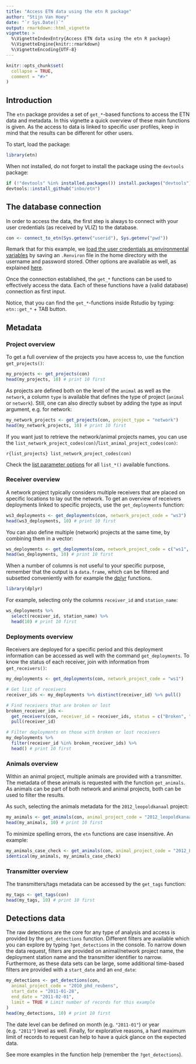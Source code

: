 ```yaml
---
title: "Access ETN data using the etn R package"
author: "Stijn Van Hoey"
date: "`r Sys.Date()`"
output: rmarkdown::html_vignette
vignette: >
  %\VignetteIndexEntry{Access ETN data using the etn R package}
  %\VignetteEngine{knitr::rmarkdown}
  %\VignetteEncoding{UTF-8}
---
```


```r
knitr::opts_chunk$set(
  collapse = TRUE,
  comment = "#>"
)
```

## Introduction

The `etn` package provides a set of `get_*`-based functions to access the ETN data and metadata. In this vignette a quick overview of these main functions is given. As the access to data is linked to specific user profiles, keep in mind that the results can be different for other users.

To start, load the package:

```r
library(etn)
```

When not installed, do not forget to install the package using the `devtools` package:

```r
if (!"devtools" %in% installed.packages()) install.packages("devtools")
devtools::install_github("inbo/etn")
```

## The database connection

In order to access the data, the first step is always to connect with your user credentials (as received by VLIZ) to the database. 

```r
con <- connect_to_etn(Sys.getenv("userid"), Sys.getenv("pwd"))
```

Remark that for this example, we [load the user credentials as environmental variables](http://db.rstudio.com/best-practices/managing-credentials/#use-environment-variables) by saving an `.Renviron` file in the home directory with the username and password stored. Other options are available as well, as explained [here](http://db.rstudio.com/best-practices/managing-credentials/).

Once the connection established, the `get_*` functions can be used to effectively access the data. Each of these functions have a (valid database) connection as first input.

Notice, that you can find the `get_*`-functions inside Rstudio by typing: `etn::get_*` + TAB button.

## Metadata

### Project overview

To get a full overview of the projects you have access to, use the function `get_projects()`:

```r
my_projects <- get_projects(con)
head(my_projects, 10) # print 10 first
```

As projects are defined both on the level of the `animal` as well as the `network`, a column `type` is available that defines the type of project (`animal` or `network`). Still, one can also directly subset by adding the type as input argument, e.g. for network:

```r
my_network_projects <- get_projects(con, project_type = "network")
head(my_network_projects, 10) # print 10 first
```

If you want just to retrieve the network/animal projects names, you can use the `list_network_project_codes(con)`/`list_animal_project_codes(con)`:

```r{list_projects}
list_network_project_codes(con)
```

Check the [list parameter options](https://inbo.github.io/etn/reference/index.html#section-list-parameter-options) for all `list_*()` available functions.

### Receiver overview

A network project typically considers multiple receivers that are placed on specific locations to lay out the network. To get an overview of receivers deployments linked to specific projects, use the `get_deployments` function:

```r
ws3_deployments <- get_deployments(con, network_project_code = "ws3")
head(ws3_deployments, 10) # print 10 first
```

You can also define multiple (network) projects at the same time, by combining them in a vector:

```r
ws_deployments <- get_deployments(con, network_project_code = c("ws1", "ws3"))
head(ws_deployments, 10) # print 10 first
```

When a number of columns is not useful to your specific purpose, remember that the output is a `data.frame`, which can be filtered and subsetted conveniently with for example the [dplyr](http://dplyr.tidyverse.org/) functions. 

```r
library(dplyr)
```

For example, selecting only the columns `receiver_id` and `station_name`:

```r
ws_deployments %>%
  select(receiver_id, station_name) %>%
  head(10) # print 10 first
```

### Deployments overview

Receivers are deployed for a specific period and this deployment information can be accessed as well with the command `get_deployments`. To know the status of each receiver, join with information from `get_receivers()`:

```r
my_deployments <- get_deployments(con, network_project_code = "ws1")

# Get list of receivers
receiver_ids <- my_deployments %>% distinct(receiver_id) %>% pull()

# Find receivers that are broken or lost
broken_receiver_ids <-
  get_receivers(con, receiver_id = receiver_ids, status = c("Broken", "Lost")) %>%
  pull(receiver_id)

# Filter deployments on those with broken or lost receivers
my_deployments %>%
  filter(receiver_id %in% broken_receiver_ids) %>%
  head() # print 10 first
```

### Animals overview

Within an animal project, multiple animals are provided with a transmitter. The metadata of these animals is requested with the function `get_animals`. As animals can be part of both network and animal projects, both can be used to filter the results. 

As such, selecting the animals metadata for the `2012_leopoldkanaal` project:

```r
my_animals <- get_animals(con, animal_project_code = "2012_leopoldkanaal")
head(my_animals, 10) # print 10 first
```

To minimize spelling errors, the `etn` functions are case insensitive. An example:

```r
my_animals_case_check <- get_animals(con, animal_project_code = "2012_LEopoLdkAnAaL")
identical(my_animals, my_animals_case_check)
```

### Transmitter overview

The transmitters/tags metadata can be accessed by the `get_tags` function:

```r
my_tags <- get_tags(con)
head(my_tags, 10) # print 10 first
```

## Detections data

The raw detections are the core for any type of analysis and access is provided by the `get_detections` function. Different filters are available which you can explore by typing `?get_detections` in the console. 
To narrow down the data request, filters are provided on animal/network project name, the deployment station name and the transmitter identifier to narrow. Furthermore, as these data sets can be large, some additional time-based filters are provided with a `start_date` and an `end_date`: 

```r
my_detections <- get_detections(con,
  animal_project_code = "2010_phd_reubens",
  start_date = "2011-01-28",
  end_date = "2011-02-01",
  limit = TRUE # Limit number of records for this example
)
head(my_detections, 10) # print 10 first
```

The date level can be defined on month (e.g. `"2011-01"`) or year (e.g. `"2011"`) level as well. Finally, for explorative reasons, a hard maximum limit of records to request can help to have a quick glance on the expected data.

See more examples in the function help (remember the `?get_detections`).
